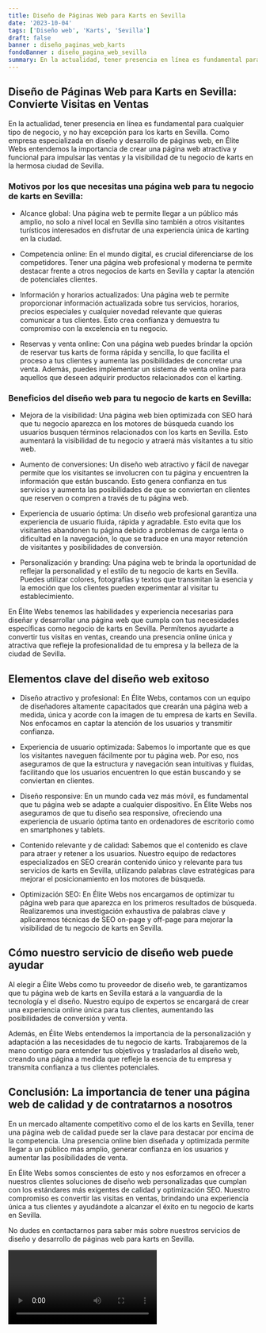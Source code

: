 ```yaml
---
title: Diseño de Páginas Web para Karts en Sevilla
date: '2023-10-04'
tags: ['Diseño web', 'Karts', 'Sevilla']
draft: false
banner : diseño_paginas_web_karts
fondoBanner : diseño_pagina_web_sevilla
summary: En la actualidad, tener presencia en línea es fundamental para cualquier tipo de negocio, y no hay excepción para los karts en Sevilla. Como empresa especializada en diseño y desarrollo de páginas web, en Élite Webs entendemos la importancia de crear una página web atractiva y funcional para impulsar las ventas y la visibilidad de tu negocio de karts en la hermosa ciudad de Sevilla.
---
```


## Diseño de Páginas Web para Karts en Sevilla: Convierte Visitas en Ventas

En la actualidad, tener presencia en línea es fundamental para cualquier tipo de negocio, y no hay excepción para los karts en Sevilla. Como empresa especializada en diseño y desarrollo de páginas web, en Élite Webs entendemos la importancia de crear una página web atractiva y funcional para impulsar las ventas y la visibilidad de tu negocio de karts en la hermosa ciudad de Sevilla.

### Motivos por los que necesitas una página web para tu negocio de karts en Sevilla:

- Alcance global: Una página web te permite llegar a un público más amplio, no solo a nivel local en Sevilla sino también a otros visitantes turísticos interesados en disfrutar de una experiencia única de karting en la ciudad.

- Competencia online: En el mundo digital, es crucial diferenciarse de los competidores. Tener una página web profesional y moderna te permite destacar frente a otros negocios de karts en Sevilla y captar la atención de potenciales clientes.

- Información y horarios actualizados: Una página web te permite proporcionar información actualizada sobre tus servicios, horarios, precios especiales y cualquier novedad relevante que quieras comunicar a tus clientes. Esto crea confianza y demuestra tu compromiso con la excelencia en tu negocio.

- Reservas y venta online: Con una página web puedes brindar la opción de reservar tus karts de forma rápida y sencilla, lo que facilita el proceso a tus clientes y aumenta las posibilidades de concretar una venta. Además, puedes implementar un sistema de venta online para aquellos que deseen adquirir productos relacionados con el karting.

### Beneficios del diseño web para tu negocio de karts en Sevilla:

- Mejora de la visibilidad: Una página web bien optimizada con SEO hará que tu negocio aparezca en los motores de búsqueda cuando los usuarios busquen términos relacionados con los karts en Sevilla. Esto aumentará la visibilidad de tu negocio y atraerá más visitantes a tu sitio web.

- Aumento de conversiones: Un diseño web atractivo y fácil de navegar permite que los visitantes se involucren con tu página y encuentren la información que están buscando. Esto genera confianza en tus servicios y aumenta las posibilidades de que se conviertan en clientes que reserven o compren a través de tu página web.

- Experiencia de usuario óptima: Un diseño web profesional garantiza una experiencia de usuario fluida, rápida y agradable. Esto evita que los visitantes abandonen tu página debido a problemas de carga lenta o dificultad en la navegación, lo que se traduce en una mayor retención de visitantes y posibilidades de conversión.

- Personalización y branding: Una página web te brinda la oportunidad de reflejar la personalidad y el estilo de tu negocio de karts en Sevilla. Puedes utilizar colores, fotografías y textos que transmitan la esencia y la emoción que los clientes pueden experimentar al visitar tu establecimiento.

En Élite Webs tenemos las habilidades y experiencia necesarias para diseñar y desarrollar una página web que cumpla con tus necesidades específicas como negocio de karts en Sevilla. Permítenos ayudarte a convertir tus visitas en ventas, creando una presencia online única y atractiva que refleje la profesionalidad de tu empresa y la belleza de la ciudad de Sevilla.

<GifSeo />

<Cta />

## Elementos clave del diseño web exitoso

- Diseño atractivo y profesional: En Élite Webs, contamos con un equipo de diseñadores altamente capacitados que crearán una página web a medida, única y acorde con la imagen de tu empresa de karts en Sevilla. Nos enfocamos en captar la atención de los usuarios y transmitir confianza.

- Experiencia de usuario optimizada: Sabemos lo importante que es que los visitantes naveguen fácilmente por tu página web. Por eso, nos aseguramos de que la estructura y navegación sean intuitivas y fluidas, facilitando que los usuarios encuentren lo que están buscando y se conviertan en clientes.

- Diseño responsive: En un mundo cada vez más móvil, es fundamental que tu página web se adapte a cualquier dispositivo. En Élite Webs nos aseguramos de que tu diseño sea responsive, ofreciendo una experiencia de usuario óptima tanto en ordenadores de escritorio como en smartphones y tablets.

- Contenido relevante y de calidad: Sabemos que el contenido es clave para atraer y retener a los usuarios. Nuestro equipo de redactores especializados en SEO crearán contenido único y relevante para tus servicios de karts en Sevilla, utilizando palabras clave estratégicas para mejorar el posicionamiento en los motores de búsqueda.

- Optimización SEO: En Élite Webs nos encargamos de optimizar tu página web para que aparezca en los primeros resultados de búsqueda. Realizaremos una investigación exhaustiva de palabras clave y aplicaremos técnicas de SEO on-page y off-page para mejorar la visibilidad de tu negocio de karts en Sevilla.

## Cómo nuestro servicio de diseño web puede ayudar

Al elegir a Élite Webs como tu proveedor de diseño web, te garantizamos que tu página web de karts en Sevilla estará a la vanguardia de la tecnología y el diseño. Nuestro equipo de expertos se encargará de crear una experiencia online única para tus clientes, aumentando las posibilidades de conversión y venta.

Además, en Élite Webs entendemos la importancia de la personalización y adaptación a las necesidades de tu negocio de karts. Trabajaremos de la mano contigo para entender tus objetivos y trasladarlos al diseño web, creando una página a medida que refleje la esencia de tu empresa y transmita confianza a tus clientes potenciales.

## Conclusión: La importancia de tener una página web de calidad y de contratarnos a nosotros

En un mercado altamente competitivo como el de los karts en Sevilla, tener una página web de calidad puede ser la clave para destacar por encima de la competencia. Una presencia online bien diseñada y optimizada permite llegar a un público más amplio, generar confianza en los usuarios y aumentar las posibilidades de venta.

En Élite Webs somos conscientes de esto y nos esforzamos en ofrecer a nuestros clientes soluciones de diseño web personalizadas que cumplan con los estándares más exigentes de calidad y optimización SEO. Nuestro compromiso es convertir las visitas en ventas, brindando una experiencia única a tus clientes y ayudándote a alcanzar el éxito en tu negocio de karts en Sevilla.

No dudes en contactarnos para saber más sobre nuestros servicios de diseño y desarrollo de páginas web para karts en Sevilla.

<Video />

<CtaBot job='Karts' city='Sevilla'/>

<Gmaps query='Sevilla+españa+maps' />